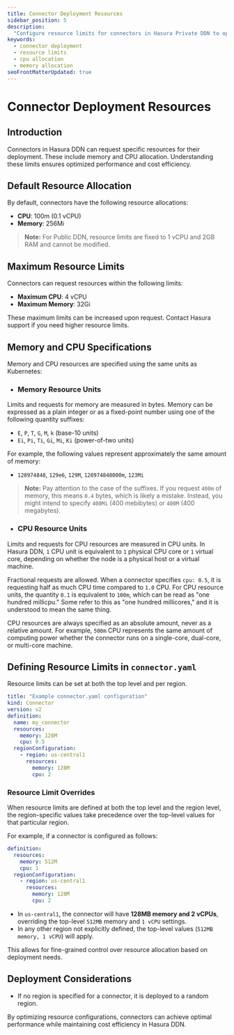 ```yaml
---
title: Connector Deployment Resources
sidebar_position: 5
description:
  "Configure resource limits for connectors in Hasura Private DDN to optimize performance and cost. Learn about CPU, memory allocation, and deployment considerations."
keywords:
  - connector deployment
  - resource limits
  - cpu allocation
  - memory allocation
seoFrontMatterUpdated: true
---
```


# Connector Deployment Resources

## Introduction

Connectors in Hasura DDN can request specific resources for their deployment. These include memory and CPU allocation.
Understanding these limits ensures optimized performance and cost efficiency.

## Default Resource Allocation

By default, connectors have the following resource allocations:

- **CPU**: 100m (0.1 vCPU)
- **Memory**: 256Mi

> **Note:** For Public DDN, resource limits are fixed to 1 vCPU and 2GB RAM and cannot be modified.

## Maximum Resource Limits

Connectors can request resources within the following limits:

- **Maximum CPU**: 4 vCPU
- **Maximum Memory**: 32Gi

These maximum limits can be increased upon request. Contact Hasura support if you need higher resource limits.

## Memory and CPU Specifications

Memory and CPU resources are specified using the same units as Kubernetes:

- ### Memory Resource Units

Limits and requests for memory are measured in bytes. Memory can be expressed as a plain integer or as a fixed-point
number using one of the following quantity suffixes:

- `E`, `P`, `T`, `G`, `M`, `k` (base-10 units)
- `Ei`, `Pi`, `Ti`, `Gi`, `Mi`, `Ki` (power-of-two units)

For example, the following values represent approximately the same amount of memory:

- `128974848`, `129e6`, `129M`, `128974848000m`, `123Mi`

> **Note:** Pay attention to the case of the suffixes. If you request `400m` of memory, this means `0.4` bytes, which is
> likely a mistake. Instead, you might intend to specify `400Mi` (400 mebibytes) or `400M` (400 megabytes).

- ### CPU Resource Units

Limits and requests for CPU resources are measured in CPU units. In Hasura DDN, `1` CPU unit is equivalent to `1`
physical CPU core or `1` virtual core, depending on whether the node is a physical host or a virtual machine.

Fractional requests are allowed. When a connector specifies `cpu: 0.5`, it is requesting half as much CPU time compared
to `1.0` CPU. For CPU resource units, the quantity `0.1` is equivalent to `100m`, which can be read as "one hundred
millicpu." Some refer to this as "one hundred millicores," and it is understood to mean the same thing.

CPU resources are always specified as an absolute amount, never as a relative amount. For example, `500m` CPU represents
the same amount of computing power whether the connector runs on a single-core, dual-core, or multi-core machine.

## Defining Resource Limits in `connector.yaml`

Resource limits can be set at both the top level and per region.

```yaml
title: "Example connector.yaml configuration"
kind: Connector
version: v2
definition:
  name: my_connector
  resources:
    memory: 128M
    cpu: 0.5
  regionConfiguration:
    - region: us-central1
      resources:
        memory: 128M
        cpu: 2
```

### Resource Limit Overrides

When resource limits are defined at both the top level and the region level, the region-specific values take precedence
over the top-level values for that particular region.

For example, if a connector is configured as follows:

```yaml
definition:
  resources:
    memory: 512M
    cpu: 1
  regionConfiguration:
    - region: us-central1
      resources:
        memory: 128M
        cpu: 2
```

- In `us-central1`, the connector will have **128MB memory and 2 vCPUs**, overriding the top-level `512MB` memory and
  `1 vCPU` settings.
- In any other region not explicitly defined, the top-level values (`512MB memory, 1 vCPU`) will apply.

This allows for fine-grained control over resource allocation based on deployment needs.

## Deployment Considerations

- If no region is specified for a connector, it is deployed to a random region.

By optimizing resource configurations, connectors can achieve optimal performance while maintaining cost efficiency in
Hasura DDN.

